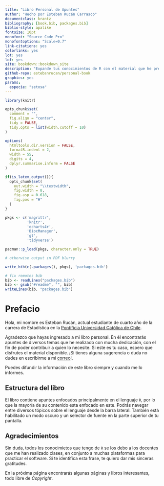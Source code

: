 ```yaml
--- 
title: "Libro Personal de Apuntes"
author: "Hecho por Esteban Rucán Carrasco"
documentclass: krantz
bibliography: [book.bib, packages.bib]
biblio-style: apalike
fontsize: 10pt
monofont: "Source Code Pro"
monofontoptions: "Scale=0.7"
link-citations: yes
colorlinks: yes
lot: yes
lof: yes
site: bookdown::bookdown_site
description: "Expande tus conocimientos de R con el material que he preparado."
github-repo: estebanrucan/personal-book
graphics: yes
params:
  especie: "setosa"
---
```


```r
library(knitr)

opts_chunk$set( 
  comment = "",
  fig.align = "center", 
  tidy = FALSE, 
  tidy.opts = list(width.cutoff = 10)
)

options(
  htmltools.dir.version = FALSE, 
  formatR.indent = 2, 
  width = 55, 
  digits = 4,
  dplyr.summarise.inform = FALSE
)

if(is_latex_output()){
  opts_chunk$set(
    out.width = "\\textwidth", 
    fig.width = 8, 
    fig.asp = 0.618,
    fig.pos = "H"
  )
}

pkgs <- c('magrittr', 
          'knitr', 
          'echarts4r',
          'BiocManager',
          'gt',
          'tidyverse')

pacman::p_load(pkgs, character.only = TRUE)

# otherwise output in PDF blurry

write_bib(c(.packages(), pkgs), 'packages.bib')

# fix remotes bib
bib <- readLines("packages.bib")
bib <- gsub("#readme", "", bib)
writeLines(bib, "packages.bib")
```

# Prefacio {-}

Hola, mi nombre es Esteban Rucán, actual estudiante de cuarto año de la carrera de Estadística en la [Pontificia Universidad Católica de Chile](https://www.uc.cl). 

Agradezco que hayas ingresado a mi libro personal. En él encontrarás apuntes de diversos temas que he realizado con mucha dedicación, con el fin de poder contribuir a quien lo necesite. Si este es tu caso, espero que disfrutes el material disponible. ¡Si tienes alguna sugerencia o duda no dudes en escribirme a mi [correo](mailto:errucan@uc.cl)!.

Puedes difundir la información de este libro siempre y cuando me lo informes.

## Estructura del libro

El libro contiene apuntes enfocados principalmente en el lenguaje `R`, por lo que la mayoría de su contenido esta enfocado en este. Podrás navegar entre diversos tópicos sobre el lenguaje desde la barra lateral. También está habilitado un modo oscuro y un selector de fuente en la parte superior de tu pantalla.

## Agradecimientos

Sin duda, todos los conocimietos que tengo de `R` se los debo a los docentes que me han realizado clases, en conjunto a muchas plataformas para practicar el software. Si te identifica esta frase, te quiero dar mis sinceras gratitudes.

En la próxima página encontrarás algunas páginas y libros interesantes, todo libre de *Copyright*.
